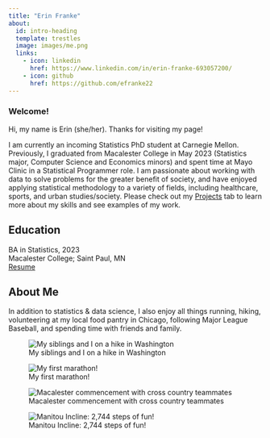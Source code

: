 ```yaml
---
title: "Erin Franke"
about:
  id: intro-heading
  template: trestles
  image: images/me.png
  links:
    - icon: linkedin
      href: https://www.linkedin.com/in/erin-franke-693057200/
    - icon: github
      href: https://github.com/efranke22
---
```


### Welcome!

::: {#intro-heading}
Hi, my name is Erin (she/her). Thanks for visiting my page! <br>

I am currently an incoming Statistics PhD student at Carnegie Mellon. Previously, I graduated from Macalester College in May 2023 (Statistics major, Computer Science and Economics minors) and spent time at Mayo Clinic in a Statistical Programmer role. I am passionate about working with data to solve problems for the greater benefit of society, and have enjoyed applying statistical methodology to a variety of fields, including healthcare, sports, and urban studies/society. Please check out my [Projects](https://efranke22.github.io/projects.html) tab to learn more about my skills and see examples of my work.  <br>

## Education

BA in Statistics, 2023 \
Macalester College; Saint Paul, MN\
[Resume](Erin%20Franke%20Resume%202023.pdf)\
:::

## About Me

In addition to statistics & data science, I also enjoy all things running, hiking, volunteering at my local food pantry in Chicago, following Major League Baseball, and spending time with friends and family.

::: {layout-nrow=2}
![My siblings and I on a hike in Washington](images/fam.png)

![My first marathon!](images/marathon.png)

![Macalester commencement with cross country teammates](images/grad.png)

![Manitou Incline: 2,744 steps of fun!](images/ascent.png)
:::
